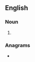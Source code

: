 {{also|plûtes}}
==English==

===Noun===
{{head|en|noun plural form}}

# {{plural of|plute|lang=en}}

===Anagrams===
* {{anagrams|en|-tuples|let-ups|letups|sepult|tuples}}